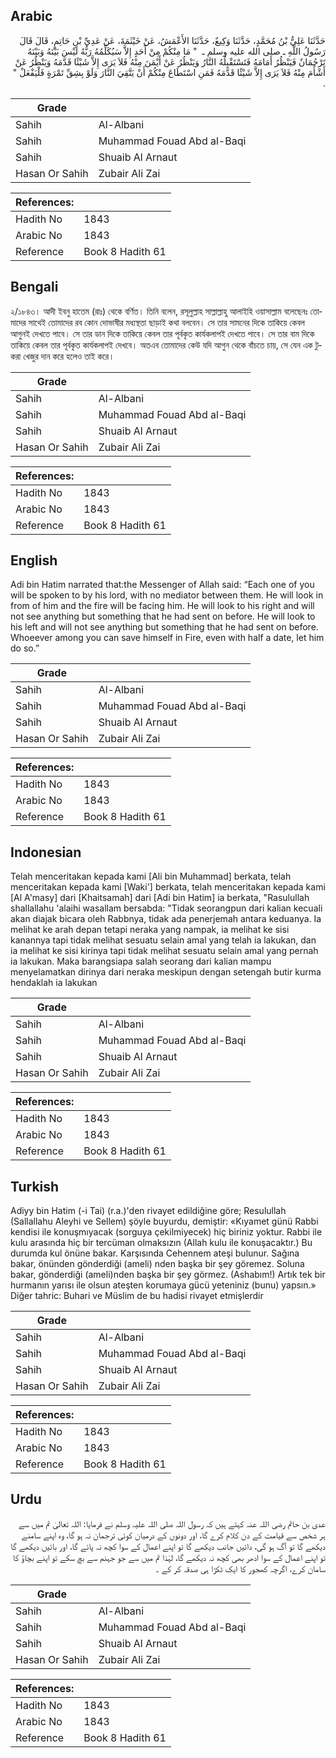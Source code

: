 ## Arabic


<div dir="rtl" lang="ar" style={{fontSize:'larger',backgroundColor:'#f8f9fa',padding:20}}>
حَدَّثَنَا عَلِيُّ بْنُ مُحَمَّدٍ، حَدَّثَنَا وَكِيعٌ، حَدَّثَنَا الأَعْمَشُ، عَنْ خَيْثَمَةَ، عَنْ عَدِيِّ بْنِ حَاتِمٍ، قَالَ قَالَ رَسُولُ اللَّهِ ـ صلى الله عليه وسلم ـ ‏ "‏ مَا مِنْكُمْ مِنْ أَحَدٍ إِلاَّ سَيُكَلِّمُهُ رَبُّهُ لَيْسَ بَيْنَهُ وَبَيْنَهُ تَرْجُمَانٌ فَيَنْظُرُ أَمَامَهُ فَتَسْتَقْبِلُهُ النَّارُ وَيَنْظُرُ عَنْ أَيْمَنَ مِنْهُ فَلاَ يَرَى إِلاَّ شَيْئًا قَدَّمَهُ وَيَنْظُرُ عَنْ أَشْأَمَ مِنْهُ فَلاَ يَرَى إِلاَّ شَيْئًا قَدَّمَهُ فَمَنِ اسْتَطَاعَ مِنْكُمْ أَنْ يَتَّقِيَ النَّارَ وَلَوْ بِشِقِّ تَمْرَةٍ فَلْيَفْعَلْ ‏"‏ ‏.‏
</div>
<div style={{backgroundColor:'#f8f9fa',padding:20, marginBottom: 10}}><table> <thead> <tr> <th>Grade</th> <th></th> </tr> </thead> <tbody> <tr><td>Sahih</td><td>Al-Albani</td></tr><tr><td>Sahih</td><td>Muhammad Fouad Abd al-Baqi</td></tr><tr><td>Sahih</td><td>Shuaib Al Arnaut</td></tr><tr><td>Hasan Or Sahih</td><td>Zubair Ali Zai</td></tr></tbody></table><table> <thead> <tr> <th>References:</th> <th></th> </tr> </thead> <tbody><tr><td>Hadith No</td><td>1843</td></tr><tr><td>Arabic No</td><td>1843</td></tr><tr><td>Reference</td><td>Book 8 Hadith 61</td></tr></tbody></table></div>

## Bengali


<div dir="ltr" lang="bn" style={{fontSize:'larger',backgroundColor:'#f8f9fa',padding:20}}>
২/১৮৪৩। আদী ইবনু হাতেম (রাঃ) থেকে বর্ণিত। তিনি বলেন, রসূলুল্লাহ সাল্লাল্লাহু আলাইহি ওয়াসাল্লাম বলেছেনঃ তোমাদের সাথেই তোমাদের রব কোন দোভাষীর মধ্যস্থতা ছাড়াই কথা বলবেন। সে তার সামনের দিকে তাকিয়ে কেবল আগুনই দেখতে পাবে। সে তার ডান দিকে তাকিয়ে কেবল তার পূর্বকৃত কার্যকলাপই দেখতে পাবে। সে তার বাম দিকে তাকিয়ে কেবল তার পূর্বকৃত কার্যকলাপই দেখবে। অতএব তোমাদের কেউ যদি আগুন থেকে বাঁচতে চায়, সে যেন এক টুকরা খেজুর দান করে হলেও তাই করে।
</div>
<div style={{backgroundColor:'#f8f9fa',padding:20, marginBottom: 10}}><table> <thead> <tr> <th>Grade</th> <th></th> </tr> </thead> <tbody> <tr><td>Sahih</td><td>Al-Albani</td></tr><tr><td>Sahih</td><td>Muhammad Fouad Abd al-Baqi</td></tr><tr><td>Sahih</td><td>Shuaib Al Arnaut</td></tr><tr><td>Hasan Or Sahih</td><td>Zubair Ali Zai</td></tr></tbody></table><table> <thead> <tr> <th>References:</th> <th></th> </tr> </thead> <tbody><tr><td>Hadith No</td><td>1843</td></tr><tr><td>Arabic No</td><td>1843</td></tr><tr><td>Reference</td><td>Book 8 Hadith 61</td></tr></tbody></table></div>

## English


<div dir="ltr" lang="en" style={{fontSize:'larger',backgroundColor:'#f8f9fa',padding:20}}>
Adi bin Hatim narrated that:the Messenger of Allah said: “Each one of you will be spoken to by his lord, with no mediator between them. He will look in from of him and the fire will be facing him. He will look to his right and will not see anything but something that he had sent on before. He will look to his left and will not see anything but something that he had sent on before. Whoeever among you can save himself in Fire, even with half a date, let him do so.”
</div>
<div style={{backgroundColor:'#f8f9fa',padding:20, marginBottom: 10}}><table> <thead> <tr> <th>Grade</th> <th></th> </tr> </thead> <tbody> <tr><td>Sahih</td><td>Al-Albani</td></tr><tr><td>Sahih</td><td>Muhammad Fouad Abd al-Baqi</td></tr><tr><td>Sahih</td><td>Shuaib Al Arnaut</td></tr><tr><td>Hasan Or Sahih</td><td>Zubair Ali Zai</td></tr></tbody></table><table> <thead> <tr> <th>References:</th> <th></th> </tr> </thead> <tbody><tr><td>Hadith No</td><td>1843</td></tr><tr><td>Arabic No</td><td>1843</td></tr><tr><td>Reference</td><td>Book 8 Hadith 61</td></tr></tbody></table></div>

## Indonesian


<div dir="ltr" lang="id" style={{fontSize:'larger',backgroundColor:'#f8f9fa',padding:20}}>
Telah menceritakan kepada kami [Ali bin Muhammad] berkata, telah menceritakan kepada kami [Waki'] berkata, telah menceritakan kepada kami [Al A'masy] dari [Khaitsamah] dari [Adi bin Hatim] ia berkata, "Rasulullah shallallahu 'alaihi wasallam bersabda: "Tidak seorangpun dari kalian kecuali akan diajak bicara oleh Rabbnya, tidak ada penerjemah antara keduanya. Ia melihat ke arah depan tetapi neraka yang nampak, ia melihat ke sisi kanannya tapi tidak melihat sesuatu selain amal yang telah ia lakukan, dan ia melihat ke sisi kirinya tapi tidak melihat sesuatu selain amal yang pernah ia lakukan. Maka barangsiapa salah seorang dari kalian mampu menyelamatkan dirinya dari neraka meskipun dengan setengah butir kurma hendaklah ia lakukan
</div>
<div style={{backgroundColor:'#f8f9fa',padding:20, marginBottom: 10}}><table> <thead> <tr> <th>Grade</th> <th></th> </tr> </thead> <tbody> <tr><td>Sahih</td><td>Al-Albani</td></tr><tr><td>Sahih</td><td>Muhammad Fouad Abd al-Baqi</td></tr><tr><td>Sahih</td><td>Shuaib Al Arnaut</td></tr><tr><td>Hasan Or Sahih</td><td>Zubair Ali Zai</td></tr></tbody></table><table> <thead> <tr> <th>References:</th> <th></th> </tr> </thead> <tbody><tr><td>Hadith No</td><td>1843</td></tr><tr><td>Arabic No</td><td>1843</td></tr><tr><td>Reference</td><td>Book 8 Hadith 61</td></tr></tbody></table></div>

## Turkish


<div dir="ltr" lang="tr" style={{fontSize:'larger',backgroundColor:'#f8f9fa',padding:20}}>
Adiyy bin Hatim (-i Tai) (r.a.)'den rivayet edildiğine göre; Resulullah (Sallallahu Aleyhi ve Sellem) şöyle buyurdu, demiştir: «Kıyamet günü Rabbi kendisi ile konuşmıyacak (sorguya çekilmiyecek) hiç biriniz yoktur. Rabbi ile kulu arasında hiç bir tercüman olmaksızın (Allah kulu ile konuşacaktır.) Bu durumda kul önüne bakar. Karşısında Cehennem ateşi bulunur. Sağına bakar, önünden gönderdiği (ameli) nden başka bir şey göremez. Soluna bakar, gönderdiği (ameli)nden başka bir şey görmez. (Ashabım!) Artık tek bir hurmanın yarısı ile olsun ateşten korumaya gücü yeteniniz (bunu) yapsın.» Diğer tahric: Buhari ve Müslim de bu hadisi rivayet etmişlerdir
</div>
<div style={{backgroundColor:'#f8f9fa',padding:20, marginBottom: 10}}><table> <thead> <tr> <th>Grade</th> <th></th> </tr> </thead> <tbody> <tr><td>Sahih</td><td>Al-Albani</td></tr><tr><td>Sahih</td><td>Muhammad Fouad Abd al-Baqi</td></tr><tr><td>Sahih</td><td>Shuaib Al Arnaut</td></tr><tr><td>Hasan Or Sahih</td><td>Zubair Ali Zai</td></tr></tbody></table><table> <thead> <tr> <th>References:</th> <th></th> </tr> </thead> <tbody><tr><td>Hadith No</td><td>1843</td></tr><tr><td>Arabic No</td><td>1843</td></tr><tr><td>Reference</td><td>Book 8 Hadith 61</td></tr></tbody></table></div>

## Urdu


<div dir="rtl" lang="ur" style={{fontSize:'larger',backgroundColor:'#f8f9fa',padding:20}}>
عدی بن حاتم رضی اللہ عنہ کہتے ہیں کہ رسول اللہ صلی اللہ علیہ وسلم نے فرمایا: اللہ تعالیٰ تم میں سے ہر شخص سے قیامت کے دن کلام کرے گا، اور دونوں کے درمیان کوئی ترجمان نہ ہو گا، وہ اپنے سامنے دیکھے گا تو آگ ہو گی، دائیں جانب دیکھے گا تو اپنے اعمال کے سوا کچھ نہ پائے گا، اور بائیں دیکھے گا تو اپنے اعمال کے سوا ادھر بھی کچھ نہ دیکھے گا، لہٰذا تم میں سے جو جہنم سے بچ سکے تو اپنے بچاؤ کا سامان کرے، اگرچہ کھجور کا ایک ٹکڑا ہی صدقہ کر کے ۔
</div>
<div style={{backgroundColor:'#f8f9fa',padding:20, marginBottom: 10}}><table> <thead> <tr> <th>Grade</th> <th></th> </tr> </thead> <tbody> <tr><td>Sahih</td><td>Al-Albani</td></tr><tr><td>Sahih</td><td>Muhammad Fouad Abd al-Baqi</td></tr><tr><td>Sahih</td><td>Shuaib Al Arnaut</td></tr><tr><td>Hasan Or Sahih</td><td>Zubair Ali Zai</td></tr></tbody></table><table> <thead> <tr> <th>References:</th> <th></th> </tr> </thead> <tbody><tr><td>Hadith No</td><td>1843</td></tr><tr><td>Arabic No</td><td>1843</td></tr><tr><td>Reference</td><td>Book 8 Hadith 61</td></tr></tbody></table></div>